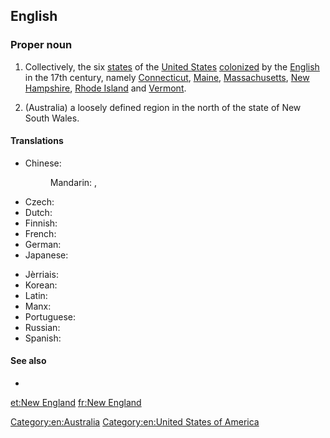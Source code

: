 ==English==

===Proper noun===
{{en-proper noun|sg=[[new|New]] [[England]]}}

# {{US}} Collectively, the six [[state]]s of the [[United States]] [[colonize]]d by the [[English]] in the 17th century, namely [[Connecticut]], [[Maine]], [[Massachusetts]], [[New Hampshire]], [[Rhode Island]] and [[Vermont]].
# (Australia) a loosely defined region in the north of the state of New South Wales.

====Translations====
{{trans-top|six states of the United States}}
* Chinese:
*: Mandarin: {{t|cmn|新英格蘭}}, {{t|cmn|新英格兰|tr=xīnyīnggélán}}
* Czech: {{t-|cs|Nová Anglie|f}}
* Dutch: {{t|nl|New England}}
* Finnish: {{t|fi|Uusi-Englanti}}
* French: {{t+|fr|Nouvelle-Angleterre|f}}
* German: {{t-|de|Neuengland}}
* Japanese: {{t+|ja|ニューイングランド|tr=Nyū Ingurando}}
{{trans-mid}}
* Jèrriais: {{tø|roa-jer|Nouvelle Angliétèrre|f}}
* Korean: {{t-|ko|뉴잉글랜드|tr=Nyu Ingǔraentǔ|sc=Hang}}
* Latin: {{t-|la|Nova Anglia|f}}
* Manx: {{t-|gv|Sostyn Noa|xs=Manx}}
* Portuguese: {{t|pt|Nova Inglaterra|f}}
* Russian: {{t-|ru|Новая Англия|f|tr=Nóvaja Ánglija}}
* Spanish: {{t-|es|Nueva Inglaterra|f}}
{{trans-bottom}}

====See also====
* {{pedia|New England (disambiguation)|New England}}

[[Category:en:Australia]]
[[Category:en:United States of America]]

[[et:New England]]
[[fr:New England]]